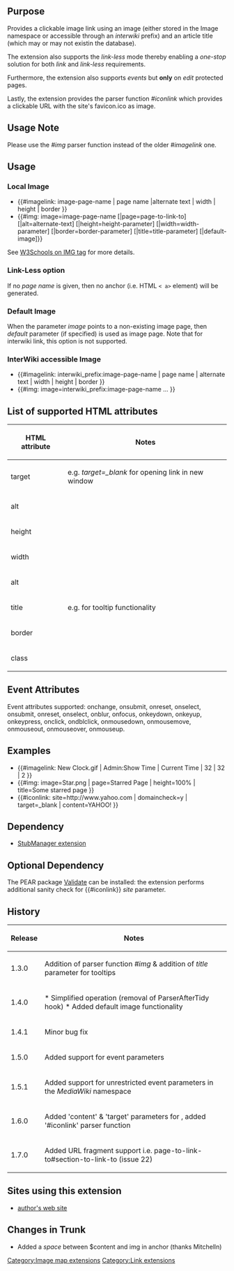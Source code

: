 {{Extension
|name        = ImageLink
|status      = stable
|type        = parser function
|author      = [[user:jldupont|Jean-Lou Dupont]]
|image       =
|version     = 1.7.0
|update      =
|mediawiki   = 1.8.2, 1.9.3, 1.10, 1.11, 1.12
|download    = [http://mediawiki.googlecode.com/svn/tags/ImageLink/ SVN]
|readme      =
|changelog   = See SVN ($Id: ImageLink.doc.wikitext 1129 2008-05-16 12:44:55Z jeanlou.dupont $)
|description = Provides a clickable image link using an image stored in the Image namespace and an article title (which may or may not existin the database).
|parameters  =
|rights      =
|example     =
}}
== Purpose==
Provides a clickable image link using an image (either stored in the Image namespace or accessible through an ''interwiki'' prefix) and an article title (which may or may not existin the database).

The extension also supports the ''link-less'' mode thereby enabling a ''one-stop'' solution for both ''link'' and ''link-less'' requirements.

Furthermore, the extension also supports ''events'' but '''only''' on ''edit'' protected pages.

Lastly, the extension provides the parser function ''#iconlink'' which provides a clickable URL with the site's favicon.ico as image.

== Usage Note ==
Please use the ''#img'' parser function instead of the older ''#imagelink'' one.

== Usage ==
=== Local Image ===
* <nowiki>{{#imagelink: image-page-name | page name |alternate text | width | height | border }}</nowiki>
* <nowiki>{{#img: image=image-page-name [|page=page-to-link-to] [|alt=alternate-text] [|height=height-parameter] [|width=width-parameter] [|border=border-parameter] [|title=title-parameter] [|default-image]}}</nowiki>

See [http://www.w3schools.com/tags/tag_img.asp W3Schools on IMG tag] for more details.

=== Link-Less option ===
If no ''page name'' is given, then no anchor (i.e. HTML <code>< a></code> element) will be generated.

=== Default Image ===
When the parameter ''image'' points to a non-existing image page, then ''default'' parameter (if specified) is used as image page. Note that for interwiki link, this option is not supported.

=== InterWiki accessible Image ===
* <nowiki>{{#imagelink: interwiki_prefix:image-page-name | page name | alternate text | width | height | border }}</nowiki>
* <nowiki>{{#img: image=interwiki_prefix:image-page-name ... }}</nowiki>

== List of supported HTML attributes ==
{|class=datatable
! HTML attribute !! Notes
|-
| target || e.g. ''target=_blank'' for opening link in new window
|-
| alt
|-
| height
|-
| width
|-
| alt
|-
| title || e.g. for tooltip functionality
|-
| border
|-
| class
|}

== Event Attributes ==
Event attributes supported: onchange, onsubmit, onreset, onselect, onsubmit, onreset, onselect, onblur, onfocus, onkeydown, onkeyup, onkeypress, onclick, ondblclick, onmousedown, onmousemove, onmouseout, onmouseover, onmouseup.

== Examples ==
* <nowiki>{{#imagelink: New Clock.gif | Admin:Show Time | Current Time | 32 | 32 | 2 }}</nowiki>
* <nowiki>{{#img: image=Star.png | page=Starred Page | height=100% | title=Some starred page }}</nowiki>
* <nowiki>{{#iconlink: site=http://www.yahoo.com | domaincheck=y | target=_blank | content=YAHOO! }} </nowiki>

== Dependency ==
* [[Extension:StubManager|StubManager extension]]

{{Pear|ImageLink}}

== Optional Dependency ==
The PEAR package [http://pear.php.net/package/Validate Validate] can be installed: the extension performs additional sanity check for {{#iconlink}} ''site'' parameter.

<!--requires [[Extension:VersaComment]] -->
<!--{{
[[{{FULLPAGENAMEE}}/Tests]]
}}-->

== History ==
{|class=datatable
! Release !! Notes
|-
| 1.3.0 || Addition of parser function ''#img'' & addition of ''title'' parameter for tooltips
|-
| 1.4.0 || * Simplified operation (removal of ParserAfterTidy hook) * Added default image functionality
|-
| 1.4.1 || Minor bug fix
|-
| 1.5.0 || Added support for event parameters
|-
| 1.5.1 || Added support for unrestricted event parameters in the ''MediaWiki'' namespace
|-
| 1.6.0 || Added 'content' & 'target' parameters for <a>, added '#iconlink' parser function
|-
| 1.7.0 || Added URL fragment support i.e. page-to-link-to#section-to-link-to (issue 22)
|}

== Sites using this extension ==
* [http://jldupont.com author's web site]

== Changes in Trunk ==
* Added a ''space'' between $content and img in anchor (thanks Mitchelln)

[[Category:Image map extensions]]
[[Category:Link extensions]]
